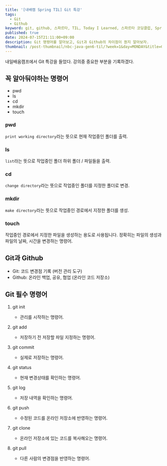 ```yaml
---
title: '[내배캠 Spring TIL] Git 특강'
tags:
  - Git
  - Github
keyword: git, github, 스파르타, TIL, Today I Learned, 스파르타 코딩클럽, Spring
published: true
date: 2024-07-15T21:11:00+09:00
description: Git 명령어를 알아보고, Git과 Github의 차이점이 뭔지 알아보자.
thumbnail: /post-thumbnail/nbc-java-gen6-til/?week=1&day=MONDAY&title=Git 특강
---
```


내일배움캠프에서 Git 특강을 들었다. 강의중 중요한 부분을 기록하겠다.

## 꼭 알아둬야하는 명령어

- pwd
- ls
- cd
- mkdir
- touch

### pwd

`print working directory`라는 뜻으로 현재 작업중인 폴더를 출력.

### ls

`list`라는 뜻으로 작업중인 폴더 하위 폴더 / 파일들을 출력.

### cd

`change directory`라는 뜻으로 작업중인 폴더를 지정한 폴더로 변경.

### mkdir

`make directory`라는 뜻으로 작업중인 경로에서 지정한 폴더를 생성.

### touch

작업중인 경로에서 지정한 파일을 생성하는 용도로 사용됩니다. 정확히는 파일의 생성과 파일의 날짜, 시간을 변경하는 명령어.

## Git과 Github

- Git: 코드 변경점 기록 (버전 관리 도구)
- Github: 온라인 백업, 공유, 협업 (온라인 코드 저장소)

## Git 필수 명령어

1. git init

   - 관리를 시작하는 명령어.

2. git add

   - 저장하기 전 저장할 파일 지정하는 명령어.

3. git commit

   - 실제로 저장하는 명령어.

4. git status

   - 현재 변경상태를 확인하는 명령어.

5. git log

   - 저장 내역을 확인하는 명령어.

6. git push

   - 수정된 코드를 온라인 저장소에 반영하는 명령어.

7. git clone

   - 온라인 저장소에 있는 코드를 복사해오는 명령어.

8. git pull

   - 다른 사람의 변경점을 반영하는 명령어.
